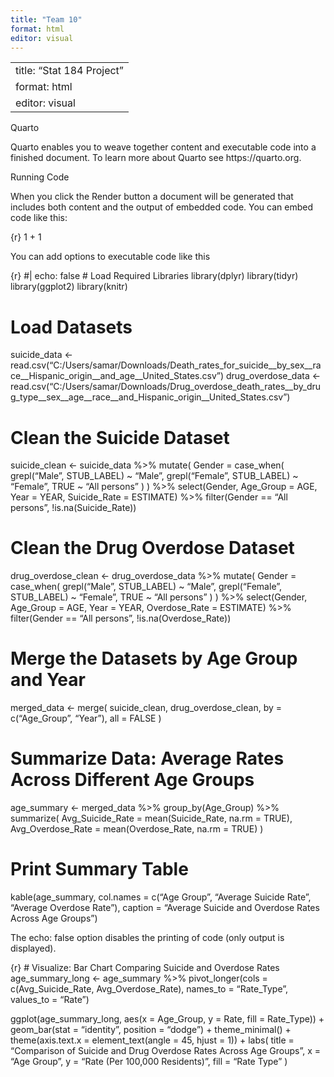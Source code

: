 ```yaml
---
title: "Team 10"
format: html
editor: visual
---
```


---
title: "Stat 184 Project"
format: html
editor: visual
---

Quarto

Quarto enables you to weave together content and executable code into a finished document. To learn more about Quarto see https://quarto.org.

Running Code

When you click the Render button a document will be generated that includes both content and the output of embedded code. You can embed code like this:

{r}
1 + 1

You can add options to executable code like this

{r}
#| echo: false
# Load Required Libraries
library(dplyr)
library(tidyr)
library(ggplot2)
library(knitr)

# Load Datasets
suicide_data <- read.csv("C:/Users/samar/Downloads/Death_rates_for_suicide__by_sex__race__Hispanic_origin__and_age__United_States.csv")
drug_overdose_data <- read.csv("C:/Users/samar/Downloads/Drug_overdose_death_rates__by_drug_type__sex__age__race__and_Hispanic_origin__United_States.csv")

# Clean the Suicide Dataset
suicide_clean <- suicide_data %>%
  mutate(
    Gender = case_when(
      grepl("Male", STUB_LABEL) ~ "Male",
      grepl("Female", STUB_LABEL) ~ "Female",
      TRUE ~ "All persons"
    )
  ) %>%
  select(Gender, Age_Group = AGE, Year = YEAR, Suicide_Rate = ESTIMATE) %>%
  filter(Gender == "All persons", !is.na(Suicide_Rate))

# Clean the Drug Overdose Dataset
drug_overdose_clean <- drug_overdose_data %>%
  mutate(
    Gender = case_when(
      grepl("Male", STUB_LABEL) ~ "Male",
      grepl("Female", STUB_LABEL) ~ "Female",
      TRUE ~ "All persons"
    )
  ) %>%
  select(Gender, Age_Group = AGE, Year = YEAR, Overdose_Rate = ESTIMATE) %>%
  filter(Gender == "All persons", !is.na(Overdose_Rate))

# Merge the Datasets by Age Group and Year
merged_data <- merge(
  suicide_clean,
  drug_overdose_clean,
  by = c("Age_Group", "Year"),
  all = FALSE
)

# Summarize Data: Average Rates Across Different Age Groups
age_summary <- merged_data %>%
  group_by(Age_Group) %>%
  summarize(
    Avg_Suicide_Rate = mean(Suicide_Rate, na.rm = TRUE),
    Avg_Overdose_Rate = mean(Overdose_Rate, na.rm = TRUE)
  )

# Print Summary Table
kable(age_summary, col.names = c("Age Group", "Average Suicide Rate", "Average Overdose Rate"), 
      caption = "Average Suicide and Overdose Rates Across Age Groups")




The echo: false option disables the printing of code (only output is displayed).

{r}
# Visualize: Bar Chart Comparing Suicide and Overdose Rates
age_summary_long <- age_summary %>%
  pivot_longer(cols = c(Avg_Suicide_Rate, Avg_Overdose_Rate), 
               names_to = "Rate_Type", 
               values_to = "Rate")

ggplot(age_summary_long, aes(x = Age_Group, y = Rate, fill = Rate_Type)) +
  geom_bar(stat = "identity", position = "dodge") +
  theme_minimal() +
  theme(axis.text.x = element_text(angle = 45, hjust = 1)) +
  labs(
    title = "Comparison of Suicide and Drug Overdose Rates Across Age Groups",
    x = "Age Group",
    y = "Rate (Per 100,000 Residents)",
    fill = "Rate Type"
  )

